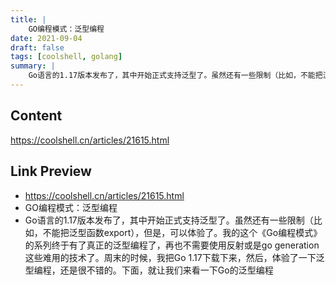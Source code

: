 ```yaml
---
title: |
    GO编程模式：泛型编程
date: 2021-09-04
draft: false
tags: [coolshell, golang]
summary: |
    Go语言的1.17版本发布了，其中开始正式支持泛型了。虽然还有一些限制（比如，不能把泛型函数export），但是，可以体验了。我的这个《Go编程模式》的系列终于有了真正的泛型编程了，再也不需要使用反射或是go generation这些难用的技术了。周末的时候，我把Go 1.17下载下来，然后，体验了一下泛型编程，还是很不错的。下面，就让我们来看一下Go的泛型编程
---
```


## Content

https://coolshell.cn/articles/21615.html

## Link Preview

- https://coolshell.cn/articles/21615.html
- GO编程模式：泛型编程
- Go语言的1.17版本发布了，其中开始正式支持泛型了。虽然还有一些限制（比如，不能把泛型函数export），但是，可以体验了。我的这个《Go编程模式》的系列终于有了真正的泛型编程了，再也不需要使用反射或是go generation这些难用的技术了。周末的时候，我把Go 1.17下载下来，然后，体验了一下泛型编程，还是很不错的。下面，就让我们来看一下Go的泛型编程
